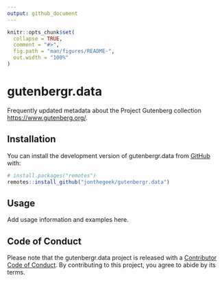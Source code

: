```yaml
---
output: github_document
---
```


<!-- README.md is generated from README.Rmd. Please edit that file -->

```r
knitr::opts_chunk$set(
  collapse = TRUE,
  comment = "#>",
  fig.path = "man/figures/README-",
  out.width = "100%"
)
```

# gutenbergr.data

<!-- badges: start -->
<!-- badges: end -->

Frequently updated metadata about the Project Gutenberg collection <https://www.gutenberg.org/>.

## Installation

You can install the development version of gutenbergr.data from [GitHub](https://github.com/) with:

``` r
# install.packages("remotes")
remotes::install_github("jonthegeek/gutenbergr.data")
```

## Usage

Add usage information and examples here.

## Code of Conduct

Please note that the gutenbergr.data project is released with a [Contributor Code of Conduct](https://jonthegeek.github.io/gutenbergr.data/CODE_OF_CONDUCT.html). By contributing to this project, you agree to abide by its terms.
